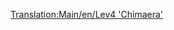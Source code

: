 [[Translation:Main/en/Lev4 'Chimaera']]{{Template:Trenes/Es
|Imagen=[[File:en/Lev4chimaerarhead.png]]
|Nombre=Lev4 'Chimaera'
|Precio=222.656 € (111.328 £)
|Velocidad=643 km/h (402 mph)
|Peso=300 t
|Potencia=20.000 CV (14.914 kW)
|Coste-anual=7.168 € (3.584 £)
|Diseño=2038
|Duración=20
|Capacidad=--
|Descripción= La locomotora más rápida del juego. Este es un tren de doble cabeza de tracción.

Usar esta máquina con todo su potencial puede darle algunos dolores de cabeza más tarde en el juego. Ya que aumenta un 33% la velocidad respecto de la [[Main/es/Lev3 'Pegasus'|Lev3 'Pegasus']], y usted tendrá que añadir desvíos o baipases en su red, o actualizar su flota entera (que sólo funcionará si todavía no ha llegado a la longitud máxima de la estación con la Lev3). 
|Vida-real=No existe todavía un equivalente de la vida real para este tren. Tal vez en algunos años, cuando la [http://www.wikipedia.org/wiki/es:Tren de levitación magnética levitación magnética] se haya convertido en una tecnología real, quizás usted pueda poner una máquina MagLew de cuarta generación aquí.

Trenes parecidos pueden ser el [http://www.wikipedia.org/wiki/es:Transrapid Transrapid], así como la atracción de Disneylandia [http://starwars.wikia.com/wiki/StarSpeeder_3000 Starspeeder 3000].

Por ser la única máquina MagLev con doble cabeza (de tracción) puede ser acertado el nombre elegido de [http://www.wikipedia.org/wiki/es:Quimera (mitología) "Chimaera"].
}}